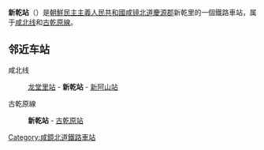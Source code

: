 {{for|中国江西的车站|新幹站}}
{{unreferenced|time=2015-02-02T03:21:08+00:00}}
{{朝鮮半島車站資訊
|公司色 = blue
|文字色 = 
|站名 = 新乾站
|圖片 = 
|pxl = 
|圖片說明 =
|前一站1 = [[龙堂里站|龙堂里]]
|前一站距離1 = 8.4
|後一站距離1 = 10.6
|後一站1 = [[新阿山站|新阿山]]
|所屬路線1 = [[咸北线|咸北线]]
|距離1 = 234.3
|起點站1 = [[青岩站|青岩]]
|前一站2 = 
|前一站距離2 = 
|後一站距離2 = 9.8
|後一站2 = [[古乾原站|古乾原]]
|所屬路線2 = [[古乾原線|古乾原線]]
|距離2 = 0.0
|起點站2 = 新乾
|諺文 = 신건역
|朝鮮漢字 = 新乾驛
|文觀部式 = Singeon-yeok
|馬-賴式 = Singŏn-yŏk
|副站名 = 
|車站編號 = 
|停站路線數 = 2
|所屬公司 = [[朝鮮民主主義人民共和國鐵道省|朝鮮民主主義人民共和國鐵道省]]
|所在地 =[[咸镜北道|咸镜北道]][[慶源郡|慶源郡]]新乾里
|車站構造 = 地面车站
|月台配置 = 
|啟用年月日 =
|廢站年月日 = 
|上下車人次 = 
|統計年度 = 
|轉車 = 
|備註 = 
|全寬備註 = 
}}

'''新乾站'''（{{lang-ko|신건역}}）是[[朝鮮民主主義人民共和國|朝鮮民主主義人民共和國]][[咸镜北道|咸镜北道]][[慶源郡|慶源郡]]新乾里的一個鐵路車站，属于[[咸北线|咸北线]]和[[古乾原線|古乾原線]]。

==邻近车站==
咸北线
:[[龙堂里站|龙堂里站]] - '''新乾站''' - [[新阿山站|新阿山站]]
古乾原線
:'''新乾站''' - [[古乾原站|古乾原站]]

{{朝鲜铁路小作品}}

{{咸北线}}
{{古乾原線}}

[[Category:咸鏡北道鐵路車站|Category:咸鏡北道鐵路車站]]